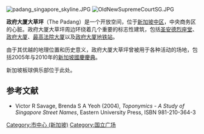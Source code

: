 [[Image:padang_singapore_skyline.JPG|thumb]]
[[Image:OldNewSupremeCourtSG.JPG|thumb]]

'''政府大厦大草坪'''（The Padang）是一个开放空间，位于[[新加坡中区|新加坡中区]]，中央商务区的心脏。政府大厦大草坪周边环绕着几个重要的标志性建筑，包括[[圣安德烈座堂_(新加坡)|圣安德烈座堂]]、[[政府大厦_(新加坡)|政府大厦]]、[[最高法院大厦_(新加坡)|最高法院大厦]]以及[[政府大厦地铁站|政府大厦地铁站]]。 

由于其优越的地理位置和历史意义，政府大厦大草坪曾被用于各种活动的场地，包括2005年与2010年的[[新加坡國慶慶典|新加坡國慶慶典]]。

新加坡板球俱乐部位于此处。

== 参考文献 ==
*Victor R Savage, Brenda S A Yeoh (2004), ''Toponymics - A Study of Singapore Street Names'', Eastern University Press, ISBN 981-210-364-3
{{reflist}}
{{coord|1|17|24.92|N|103|51|10.19|E|display=title|region:SG_type:landmark_source:GNS-enwiki}}

{{新加坡行政区划}}
[[Category:市中心_(新加坡)|Category:市中心 (新加坡)]]
[[Category:国立广场|Category:国立广场]]